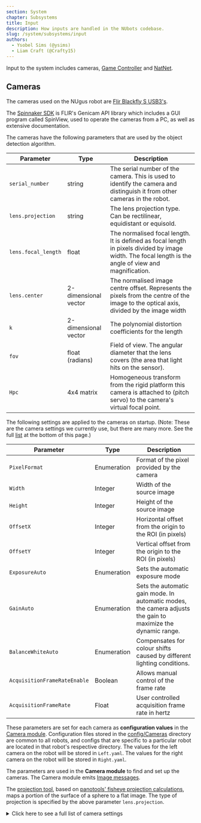 ```yaml
---
section: System
chapter: Subsystems
title: Input
description: How inputs are handled in the NUbots codebase.
slug: /system/subsystems/input
authors:
  - Ysobel Sims (@ysims)
  - Liam Craft (@Crafty15)
---
```


Input to the system includes cameras, [Game Controller](https://github.com/RoboCup-Humanoid-TC/GameController) and [NatNet](https://optitrack.com/products/natnet-sdk/).

## Cameras

The cameras used on the NUgus robot are [Flir Blackfly S USB3's](https://www.flir.com/support/products/blackfly-s-usb3/?vertical=machine+vision&segment=iis#Overview).

The [Spinnaker SDK](https://www.flir.com/support-center/iis/machine-vision/downloads/spinnaker-sdk-and-firmware-download/) is FLIR's Genicam API library which includes a GUI program called SpinView, used to operate the cameras from a PC, as well as extensive documentation.

The cameras have the following parameters that are used by the object detection algorithm.

| Parameter           | Type                 | Description                                                                                                                                           |
| ------------------- | -------------------- | ----------------------------------------------------------------------------------------------------------------------------------------------------- |
| `serial_number`     | string               | The serial number of the camera. This is used to identify the camera and distinguish it from other cameras in the robot.                              |
| `lens.projection`   | string               | The lens projection type. Can be rectilinear, equidistant or equisold.                                                                                |
| `lens.focal_length` | float                | The normalised focal length. It is defined as focal length in pixels divided by image width. The focal length is the angle of view and magnification. |
| `lens.center`       | 2-dimensional vector | The normalised image centre offset. Represents the pixels from the centre of the image to the optical axis, divided by the image width                |
| `k`                 | 2-dimensional vector | The polynomial distortion coefficients for the length                                                                                                 |
| `fov`               | float (radians)      | Field of view. The angular diameter that the lens covers (the area that light hits on the sensor).                                                    |
| `Hpc`               | 4x4 matrix           | Homogeneous transform from the rigid platform this camera is attached to (pitch servo) to the camera's virtual focal point.                           |

The following settings are applied to the cameras on startup. (Note: These are the camera settings we currently use, but there are many more. See the full <a href="#settings_list">list</a> at the bottom of this page.)

| Parameter                    | Type        | Description                                                                                                  |
| ---------------------------- | ----------- | ------------------------------------------------------------------------------------------------------------ |
| `PixelFormat`                | Enumeration | Format of the pixel provided by the camera                                                                   |
| `Width`                      | Integer     | Width of the source image                                                                                    |
| `Height`                     | Integer     | Height of the source image                                                                                   |
| `OffsetX`                    | Integer     | Horizontal offset from the origin to the ROI (in pixels)                                                     |
| `OffsetY`                    | Integer     | Vertical offset from the origin to the ROI (in pixels)                                                       |
| `ExposureAuto`               | Enumeration | Sets the automatic exposure mode                                                                             |
| `GainAuto`                   | Enumeration | Sets the automatic gain mode. In automatic modes, the camera adjusts the gain to maximize the dynamic range. |
| `BalanceWhiteAuto`           | Enumeration | Compensates for colour shifts caused by different lighting conditions.                                       |
| `AcquisitionFrameRateEnable` | Boolean     | Allows manual control of the frame rate                                                                      |
| `AcquisitionFrameRate`       | Float       | User controlled acquisition frame rate in hertz                                                              |

These parameters are set for each camera as **configuration values** in the [Camera module](https://github.com/NUbots/NUbots/tree/main/module/input/Camera/data/config). Configuration files stored in the [config/Cameras](https://github.com/NUbots/NUbots/tree/main/module/input/Camera/data/config/Cameras) directory are common to all robots, and configs that are specific to a particular robot are located in that robot's respective directory. The values for the left camera on the robot will be stored in `Left.yaml`. The values for the right camera on the robot will be stored in `Right.yaml`.

The parameters are used in the **Camera module** to find and set up the cameras. The Camera module emits [Image messages](https://github.com/NUbots/NUbots/tree/main/shared/message/input/Image.proto).

The [projection tool](https://github.com/NUbots/NUbots/tree/main/shared/utility/vision/projection.hpp), based on [panotools' fisheye projection calculations](https://wiki.panotools.org/Fisheye_Projection), maps a portion of the surface of a sphere to a flat image. The type of projection is specified by the above parameter `lens.projection`.

<details id="settings_list">

  <summary>Click here to see a full list of camera settings</summary>

**This file is a print out directly from the cameras using the [arv-tool-0.8](https://github.com/AravisProject/aravis) command line utility.**
This list was produced by running the command ``arv-tool-0.8 features``. Run ``arv-tool-0.8 -h`` for more command information.

```json
Point Grey Research-1E100115138C-0115138C (USB3)
Category    : 'Root'
Category    : 'AcquisitionControl'
    Enumeration  : [RW] 'AcquisitionMode'
        EnumEntry   : 'MultiFrame'
        EnumEntry   : 'SingleFrame'
        EnumEntry   : 'Continuous'
    Command      : [WO] 'AcquisitionStart'
    Command      : [WO] 'AcquisitionStop'
    Integer      : [RW] 'AcquisitionFrameCount'
    Integer      : [RW] 'AcquisitionBurstFrameCount'
    Enumeration  : [RW] 'ExposureMode'
        EnumEntry   : 'TriggerWidth'
        EnumEntry   : 'Timed'
    Float        : [RW] 'ExposureTime'
    Enumeration  : [RW] 'ExposureAuto'
        EnumEntry   : 'Continuous'
        EnumEntry   : 'Once'
        EnumEntry   : 'Off'
    Float        : [RW] 'AcquisitionFrameRate'
    Float        : [RO] 'AcquisitionResultingFrameRate'
    Boolean      : [RW] 'AcquisitionFrameRateEnable'
    Float        : [RW] 'AcquisitionLineRate'
    Enumeration  : [RW] 'TriggerSelector'
          * TriggerMode
          * TriggerSoftware
          * TriggerSource
          * TriggerActivation
          * TriggerOverlap
          * TriggerDelay
        EnumEntry   : 'FrameBurstStart'
        EnumEntry   : 'FrameStart'
        EnumEntry   : 'AcquisitionStart'
    Enumeration  : [RW] 'TriggerMode'
        EnumEntry   : 'On'
        EnumEntry   : 'Off'
    Command      : [WO] 'TriggerSoftware'
    Enumeration  : [RW] 'TriggerSource'
        EnumEntry   : 'LogicBlock1'
        EnumEntry   : 'LogicBlock0'
        EnumEntry   : 'Counter1End'
        EnumEntry   : 'Counter0End'
        EnumEntry   : 'Counter1Start'
        EnumEntry   : 'Counter0Start'
        EnumEntry   : 'UserOutput3'
        EnumEntry   : 'UserOutput2'
        EnumEntry   : 'UserOutput1'
        EnumEntry   : 'UserOutput0'
        EnumEntry   : 'Line3'
        EnumEntry   : 'Line2'
        EnumEntry   : 'Line0'
        EnumEntry   : 'Software'
    Enumeration : 'TriggerActivation' (Not available)
        EnumEntry   : 'AnyEdge'
        EnumEntry   : 'RisingEdge'
        EnumEntry   : 'FallingEdge'
        EnumEntry   : 'LevelHigh'
        EnumEntry   : 'LevelLow'
    Enumeration  : [RW] 'TriggerOverlap'
        EnumEntry   : 'ReadOut'
        EnumEntry   : 'Off'
    Float        : [RW] 'TriggerDelay'
    Enumeration  : [RW] 'SensorShutterMode'
        EnumEntry   : 'Global'
Category    : 'AnalogControl'
    Enumeration  : [RW] 'GainSelector'
          * GainRaw
          * Gain
        EnumEntry   : 'All'
    Float        : [RW] 'Gain'
    Enumeration  : [RW] 'GainAuto'
        EnumEntry   : 'Continuous'
        EnumEntry   : 'Once'
        EnumEntry   : 'Off'
    Enumeration  : [RW] 'BlackLevelSelector'
          * BlackLevelRaw
          * BlackLevel
        EnumEntry   : 'Digital'
        EnumEntry   : 'Analog'
        EnumEntry   : 'All'
    Float        : [RW] 'BlackLevel'
    Enumeration  : [RW] 'BalanceRatioSelector'
          * BalanceRatio
        EnumEntry   : 'Blue'
        EnumEntry   : 'Red'
    Float        : [RW] 'BalanceRatio'
    Enumeration  : [RW] 'BalanceWhiteAuto'
        EnumEntry   : 'Continuous'
        EnumEntry   : 'Once'
        EnumEntry   : 'Off'
    Float        : [RW] 'Gamma'
    Boolean      : [RW] 'GammaEnable'
    Boolean     : 'SharpeningEnable' (Not available)
    Boolean     : 'SharpeningAuto' (Not available)
    Float       : 'Sharpening' (Not available)
    Float       : 'SharpeningThreshold' (Not available)
Category    : 'ImageFormatControl'
    Integer      : [RO] 'SensorWidth'
    Integer      : [RO] 'SensorHeight'
    Integer      : [RO] 'WidthMax'
    Integer      : [RO] 'HeightMax'
    Integer      : [RW] 'Width'
    Integer      : [RW] 'Height'
    Integer      : [RW] 'OffsetX'
    Integer      : [RW] 'OffsetY'
    Enumeration  : [RW] 'PixelFormat'
        EnumEntry   : 'BGRa8'
        EnumEntry   : 'BGR8'
        EnumEntry   : 'YCbCr411_8'
        EnumEntry   : 'YCbCr422_8'
        EnumEntry   : 'YCbCr8'
        EnumEntry   : 'BayerBG12p' (Not available)
        EnumEntry   : 'BayerGB12p' (Not available)
        EnumEntry   : 'BayerRG12p'
        EnumEntry   : 'BayerGR12p' (Not available)
        EnumEntry   : 'Mono12p'
        EnumEntry   : 'YUV444Packed'
        EnumEntry   : 'YUV422Packed'
        EnumEntry   : 'YUV411Packed'
        EnumEntry   : 'BayerBG12Packed' (Not available)
        EnumEntry   : 'BayerGB12Packed' (Not available)
        EnumEntry   : 'BayerRG12Packed'
        EnumEntry   : 'BayerGR12Packed' (Not available)
        EnumEntry   : 'Mono12Packed'
        EnumEntry   : 'BayerBG16' (Not available)
        EnumEntry   : 'BayerGB16' (Not available)
        EnumEntry   : 'BayerRG16'
        EnumEntry   : 'BayerGR16' (Not available)
        EnumEntry   : 'BayerBG8' (Not available)
        EnumEntry   : 'BayerGB8' (Not available)
        EnumEntry   : 'BayerRG8'
        EnumEntry   : 'BayerGR8' (Not available)
        EnumEntry   : 'RGB8Packed'
        EnumEntry   : 'Mono16'
        EnumEntry   : 'Mono8'
    Enumeration  : [RO] 'PixelSize'
        EnumEntry   : 'Bpp96'
        EnumEntry   : 'Bpp64'
        EnumEntry   : 'Bpp48'
        EnumEntry   : 'Bpp36'
        EnumEntry   : 'Bpp32'
        EnumEntry   : 'Bpp30'
        EnumEntry   : 'Bpp24'
        EnumEntry   : 'Bpp20'
        EnumEntry   : 'Bpp16'
        EnumEntry   : 'Bpp14'
        EnumEntry   : 'Bpp12'
        EnumEntry   : 'Bpp10'
        EnumEntry   : 'Bpp8'
        EnumEntry   : 'Bpp4'
        EnumEntry   : 'Bpp2'
        EnumEntry   : 'Bpp1'
    Enumeration  : [RO] 'PixelColorFilter'
        EnumEntry   : 'BayerBG'
        EnumEntry   : 'BayerGR'
        EnumEntry   : 'BayerGB'
        EnumEntry   : 'BayerRG'
        EnumEntry   : 'None'
    Integer      : [RO] 'PixelDynamicRangeMin'
    Integer      : [RO] 'PixelDynamicRangeMax'
    Boolean      : [RW] 'IspEnable'
    Enumeration  : [RW] 'BinningSelector'
          * BinningHorizontalMode
          * BinningVerticalMode
          * BinningHorizontal
          * BinningVertical
        EnumEntry   : 'ISP'
        EnumEntry   : 'Sensor'
        EnumEntry   : 'All'
    Enumeration  : [RW] 'BinningHorizontalMode'
        EnumEntry   : 'Average'
        EnumEntry   : 'Sum'
    Enumeration  : [RW] 'BinningVerticalMode'
        EnumEntry   : 'Average'
        EnumEntry   : 'Sum'
    Integer      : [RW] 'BinningHorizontal'
    Integer      : [RW] 'BinningVertical'
    Enumeration  : [RW] 'DecimationSelector'
          * DecimationHorizontalMode
          * DecimationVerticalMode
          * DecimationHorizontal
          * DecimationVertical
        EnumEntry   : 'Sensor'
        EnumEntry   : 'All'
    Enumeration  : [RW] 'DecimationHorizontalMode'
        EnumEntry   : 'Discard'
    Enumeration  : [RW] 'DecimationVerticalMode'
        EnumEntry   : 'Discard'
    Integer      : [RW] 'DecimationHorizontal'
    Integer      : [RW] 'DecimationVertical'
    Boolean      : [RW] 'ReverseX'
    Boolean      : [RW] 'ReverseY'
    Enumeration  : [RW] 'TestPatternGeneratorSelector'
          * TestPattern
        EnumEntry   : 'PipelineStart'
        EnumEntry   : 'Sensor'
    Enumeration  : [RW] 'TestPattern'
        EnumEntry   : 'SensorTestPattern'
        EnumEntry   : 'Increment' (Not available)
        EnumEntry   : 'Off'
    Enumeration  : [RW] 'AdcBitDepth'
        EnumEntry   : 'Bit10'
Category    : 'DeviceControl'
    Enumeration  : [RO] 'DeviceScanType'
        EnumEntry   : 'Areascan'
    StringReg    : [RO] 'DeviceVendorName'
    StringReg    : [RO] 'DeviceModelName'
    StringReg    : [RO] 'SensorDescription'
    StringReg    : [RO] 'DeviceManufacturerInfo'
    StringReg    : [RO] 'DeviceVersion'
    StringReg    : [RO] 'DeviceFirmwareVersion'
    StringReg    : [RO] 'DeviceSerialNumber'
    StringReg    : [RO] 'DeviceID'
    StringReg    : [RW] 'DeviceUserID'
    Enumeration  : [RO] 'DeviceTLType'
        EnumEntry   : 'Custom'
        EnumEntry   : 'USB3Vision'
        EnumEntry   : 'CoaXPress'
        EnumEntry   : 'CameraLinkHS'
        EnumEntry   : 'CameraLink'
        EnumEntry   : 'GigEVision'
    Integer      : [RO] 'DeviceGenCPVersionMajor'
    Integer      : [RO] 'DeviceGenCPVersionMinor'
    Integer      : [RO] 'DeviceMaxThroughput'
    Integer      : [RO] 'DeviceLinkSpeed'
    Integer      : [RW] 'DeviceLinkThroughputLimit'
    Float        : [RW] 'DeviceLinkBandwidthReserve'
    Integer      : [RO] 'DeviceLinkCurrentThroughput'
    Command      : [WO] 'DeviceReset'
    Enumeration  : [RW] 'DeviceIndicatorMode'
        EnumEntry   : 'ErrorStatus'
        EnumEntry   : 'Active'
        EnumEntry   : 'Inactive'
    Float        : [RO] 'DeviceTemperature'
    Integer      : [RO] 'Timestamp'
    Command      : [WO] 'TimestampLatch'
    Integer      : [RO] 'TimestampIncrement'
    Enumeration  : [RW] 'DevicePowerSupplySelector'
          * PowerSupplyVoltage
          * PowerSupplyCurrent
        EnumEntry   : 'External'
    Float        : [RO] 'PowerSupplyVoltage'
    Float        : [RO] 'PowerSupplyCurrent'
    Integer      : [RO] 'DeviceUptime'
    Integer      : [RO] 'LinkUptime'
    Integer      : [RO] 'EnumerationCount'
    Command      : [WO] 'FactoryReset'
    Integer      : [RO] 'MaxDeviceResetTime'
Category    : 'TransportLayerControl'
    Integer      : [RO] 'PayloadSize'
    Integer      : [RW] 'TLParamsLocked'
    Category    : 'USB3Vision'
        Integer      : [RO] 'U3VMaxDeviceResponseTime'
        Integer      : [RW] 'U3VMessageChannelID'
        Integer      : [RW] 'U3VAccessPrivilege'
        Integer      : [RO] 'U3VVersionMajor'
        Integer      : [RO] 'U3VVersionMinor'
        Integer      : [RO] 'U3VCPCapability'
              * U3VCPSIRMAvailable
              * U3VCPEIRMAvailable
              * U3VCPIIDC2Available
        Boolean      : [RO] 'U3VCPSIRMAvailable'
        Boolean      : [RO] 'U3VCPEIRMAvailable'
        Boolean      : [RO] 'U3VCPIIDC2Available'
        Integer      : [RO] 'U3VMaxCommandTransferLength'
        Integer      : [RO] 'U3VMaxAcknowledgeTransferLength'
        Integer      : [RO] 'U3VNumberOfStreamChannels'
        Enumeration  : [RO] 'U3VCurrentSpeed'
            EnumEntry   : 'SuperSpeed'
            EnumEntry   : 'HighSpeed'
            EnumEntry   : 'FullSpeed'
            EnumEntry   : 'LowSpeed'
    Integer      : [RO] 'LinkErrorCount'
    Integer      : [RO] 'LinkRecoveryCount'
Category    : 'SequencerControl'
    Enumeration  : [RW] 'SequencerMode'
        EnumEntry   : 'On'
        EnumEntry   : 'Off'
    Enumeration  : [RW] 'SequencerConfigurationMode'
        EnumEntry   : 'On'
        EnumEntry   : 'Off'
    Enumeration  : [RO] 'SequencerConfigurationValid'
        EnumEntry   : 'Yes'
        EnumEntry   : 'No'
    Enumeration  : [RW] 'SequencerFeatureSelector'
          * SequencerFeatureEnable
        EnumEntry   : 'Height'
        EnumEntry   : 'Width'
        EnumEntry   : 'OffsetY'
        EnumEntry   : 'OffsetX'
        EnumEntry   : 'Gain'
        EnumEntry   : 'ExposureTime'
    Boolean      : [RW] 'SequencerFeatureEnable'
    Integer      : [RW] 'SequencerSetStart'
    Integer     : 'SequencerSetActive' (Not available)
    Integer      : [RW] 'SequencerSetSelector'
          * SequencerSetValid
          * SequencerSetSave
          * SequencerSetLoad
          * SequencerPathSelector
          * SequencerTriggerSource
          * SequencerTriggerActivation
          * SequencerSetNext
    Enumeration  : [RO] 'SequencerSetValid'
        EnumEntry   : 'Yes'
        EnumEntry   : 'No'
    Command      : [RW] 'SequencerSetSave'
    Command      : [RW] 'SequencerSetLoad'
    Integer      : [RW] 'SequencerPathSelector'
          * SequencerTriggerSource
          * SequencerTriggerActivation
          * SequencerSetNext
    Enumeration  : [RW] 'SequencerTriggerSource'
        EnumEntry   : 'FrameStart'
        EnumEntry   : 'Off'
    Enumeration : 'SequencerTriggerActivation' (Not available)
        EnumEntry   : 'LevelLow' (Not available)
        EnumEntry   : 'LevelHigh' (Not available)
        EnumEntry   : 'AnyEdge' (Not available)
        EnumEntry   : 'FallingEdge' (Not available)
        EnumEntry   : 'RisingEdge' (Not available)
    Integer     : 'SequencerSetNext' (Not available)
Category    : 'ColorTransformationControl'
    Enumeration : 'ColorTransformationSelector' (Not available)
        EnumEntry   : 'RGBtoYUV' (Not available)
        EnumEntry   : 'RGBtoRGB' (Not available)
    Boolean     : 'ColorTransformationEnable' (Not available)
    Enumeration : 'ColorTransformationValueSelector' (Not available)
        EnumEntry   : 'Offset2' (Not available)
        EnumEntry   : 'Offset1' (Not available)
        EnumEntry   : 'Offset0' (Not available)
        EnumEntry   : 'Gain22'
        EnumEntry   : 'Gain21'
        EnumEntry   : 'Gain20'
        EnumEntry   : 'Gain12'
        EnumEntry   : 'Gain11'
        EnumEntry   : 'Gain10'
        EnumEntry   : 'Gain02'
        EnumEntry   : 'Gain01'
        EnumEntry   : 'Gain00'
    Float       : 'ColorTransformationValue' (Not available)
    Enumeration  : [RW] 'RgbTransformLightSource'
        EnumEntry   : 'Custom'
        EnumEntry   : 'Shade8000K'
        EnumEntry   : 'Cloudy6500K'
        EnumEntry   : 'Daylight5000K'
        EnumEntry   : 'CoolFluorescent4000K'
        EnumEntry   : 'WarmFluorescent3000K'
        EnumEntry   : 'Tungsten2800K'
        EnumEntry   : 'General'
    Boolean     : 'SaturationEnable' (Not available)
    Float       : 'Saturation' (Not available)
Category    : 'AutoAlgorithmControl'
    Enumeration  : [RW] 'AutoAlgorithmSelector'
          * AasRoiEnable
          * AasRoiOffsetX
          * AasRoiOffsetY
          * AasRoiWidth
          * AasRoiHeight
        EnumEntry   : 'Ae'
        EnumEntry   : 'Awb'
    Boolean      : [RW] 'AasRoiEnable'
    Integer     : 'AasRoiOffsetX' (Not available)
    Integer     : 'AasRoiOffsetY' (Not available)
    Integer     : 'AasRoiWidth' (Not available)
    Integer     : 'AasRoiHeight' (Not available)
    Enumeration  : [RW] 'BalanceWhiteAutoProfile'
        EnumEntry   : 'Outdoor'
        EnumEntry   : 'Indoor'
    Float        : [RW] 'BalanceWhiteAutoLowerLimit'
    Float        : [RW] 'BalanceWhiteAutoUpperLimit'
    Float        : [RW] 'BalanceWhiteAutoDamping'
    Enumeration  : [RW] 'AutoExposureTargetGreyValueAuto'
        EnumEntry   : 'Continuous'
        EnumEntry   : 'Off'
    Float       : 'AutoExposureTargetGreyValue' (Not available)
    Enumeration  : [RW] 'AutoExposureLightingMode'
        EnumEntry   : 'Normal'
        EnumEntry   : 'Frontlight'
        EnumEntry   : 'Backlight'
    Enumeration  : [RW] 'AutoExposureMeteringMode'
        EnumEntry   : 'Partial'
        EnumEntry   : 'Spot'
        EnumEntry   : 'Average'
    Float        : [RW] 'AutoExposureExposureTimeLowerLimit'
    Float        : [RW] 'AutoExposureExposureTimeUpperLimit'
    Float        : [RW] 'AutoExposureGainLowerLimit'
    Float        : [RW] 'AutoExposureGainUpperLimit'
    Float        : [RW] 'AutoExposureGreyValueLowerLimit'
    Float        : [RW] 'AutoExposureGreyValueUpperLimit'
    Float        : [RW] 'AutoExposureEVCompensation'
    Float        : [RW] 'AutoExposureControlLoopDamping'
    Enumeration  : [RW] 'AutoExposureControlPriority'
        EnumEntry   : 'ExposureTime'
        EnumEntry   : 'Gain'
Category    : 'FlatFieldCorrectionControl'
    Boolean      : [RW] 'FfcEnable'
    Enumeration  : [RW] 'FfcMode'
        EnumEntry   : 'Calibration'
        EnumEntry   : 'User'
        EnumEntry   : 'Factory'
    Category    : 'FfcUserTableControl'
        Integer     : 'FfcUserTableXCoordinate' (Not available)
        Float       : 'FfcUserGain' (Not available)
        Integer     : 'FfcUserOffset' (Not available)
        Command     : 'FfcUserTableReset' (Not available)
        Command     : 'FfcUserTableSave' (Not available)
        Register    : 'FfcUserGainAll' (Not available)
        Register    : 'FfcUserOffsetAll' (Not available)
Category    : 'DefectivePixelCorrection'
    Boolean      : [RW] 'DefectCorrectStaticEnable'
    Enumeration  : [RW] 'DefectCorrectionMode'
        EnumEntry   : 'Highlight'
        EnumEntry   : 'Average'
    Integer      : [RW] 'DefectTablePixelCount'
    Integer      : [RW] 'DefectTableIndex'
          * DefectTableCoordinateX
          * DefectTableCoordinateY
    Integer      : [RW] 'DefectTableCoordinateX'
    Integer      : [RW] 'DefectTableCoordinateY'
    Command      : [RW] 'DefectTableApply'
    Command      : [WO] 'DefectTableSave'
    Command      : [RW] 'DefectTableFactoryRestore'
Category    : 'UserSetControl'
    Enumeration  : [RW] 'UserSetSelector'
          * UserSetLoad
          * UserSetSave
        EnumEntry   : 'UserSet1'
        EnumEntry   : 'UserSet0'
        EnumEntry   : 'Default'
    Command      : [RW] 'UserSetLoad'
    Command      : [RW] 'UserSetSave'
    Enumeration  : [RW] 'UserSetDefault'
        EnumEntry   : 'UserSet1'
        EnumEntry   : 'UserSet0'
        EnumEntry   : 'Default'
    Enumeration  : [RW] 'UserSetFeatureSelector'
        EnumEntry   : 'Width'
        EnumEntry   : 'V3_3EnableLine3'
        EnumEntry   : 'V3_3EnableLine2'
        EnumEntry   : 'V3_3EnableLine1'
        EnumEntry   : 'V3_3EnableLine0'
        EnumEntry   : 'UserOutputValueAll'
        EnumEntry   : 'TriggerSourceFrameStart'
        EnumEntry   : 'TriggerSourceFrameBurstStart'
        EnumEntry   : 'TriggerSourceAcquisitionStart'
        EnumEntry   : 'TriggerOverlapFrameStart'
        EnumEntry   : 'TriggerOverlapFrameBurstStart'
        EnumEntry   : 'TriggerOverlapAcquisitionStart'
        EnumEntry   : 'TriggerModeFrameStart'
        EnumEntry   : 'TriggerModeFrameBurstStart'
        EnumEntry   : 'TriggerModeAcquisitionStart'
        EnumEntry   : 'TriggerDelayFrameStart'
        EnumEntry   : 'TriggerDelayFrameBurstStart'
        EnumEntry   : 'TriggerDelayAcquisitionStart'
        EnumEntry   : 'TriggerActivationFrameStart'
        EnumEntry   : 'TriggerActivationFrameBurstStart'
        EnumEntry   : 'TriggerActivationAcquisitionStart'
        EnumEntry   : 'TransferOperationMode'
        EnumEntry   : 'TransferControlMode'
        EnumEntry   : 'TransferBlockCount'
        EnumEntry   : 'TestPatternSensor'
        EnumEntry   : 'TestPatternPipelineStart'
        EnumEntry   : 'SharpeningThreshold'
        EnumEntry   : 'SharpeningEnable'
        EnumEntry   : 'SharpeningAuto'
        EnumEntry   : 'Sharpening'
        EnumEntry   : 'SensorShutterMode'
        EnumEntry   : 'SaturationEnable'
        EnumEntry   : 'Saturation'
        EnumEntry   : 'RgbTransformLightSource'
        EnumEntry   : 'ReverseY'
        EnumEntry   : 'ReverseX'
        EnumEntry   : 'PixelFormat'
        EnumEntry   : 'OffsetY'
        EnumEntry   : 'OffsetX'
        EnumEntry   : 'LogicBlockLUTOutputValueAllLogicBlock1Value'
        EnumEntry   : 'LogicBlockLUTOutputValueAllLogicBlock1Enable'
        EnumEntry   : 'LogicBlockLUTOutputValueAllLogicBlock0Value'
        EnumEntry   : 'LogicBlockLUTOutputValueAllLogicBlock0Enable'
        EnumEntry   : 'LogicBlockLUTInputSourceLogicBlock1Input3'
        EnumEntry   : 'LogicBlockLUTInputSourceLogicBlock1Input2'
        EnumEntry   : 'LogicBlockLUTInputSourceLogicBlock1Input1'
        EnumEntry   : 'LogicBlockLUTInputSourceLogicBlock1Input0'
        EnumEntry   : 'LogicBlockLUTInputSourceLogicBlock0Input3'
        EnumEntry   : 'LogicBlockLUTInputSourceLogicBlock0Input2'
        EnumEntry   : 'LogicBlockLUTInputSourceLogicBlock0Input1'
        EnumEntry   : 'LogicBlockLUTInputSourceLogicBlock0Input0'
        EnumEntry   : 'LogicBlockLUTInputActivationLogicBlock1Input3'
        EnumEntry   : 'LogicBlockLUTInputActivationLogicBlock1Input2'
        EnumEntry   : 'LogicBlockLUTInputActivationLogicBlock1Input1'
        EnumEntry   : 'LogicBlockLUTInputActivationLogicBlock1Input0'
        EnumEntry   : 'LogicBlockLUTInputActivationLogicBlock0Input3'
        EnumEntry   : 'LogicBlockLUTInputActivationLogicBlock0Input2'
        EnumEntry   : 'LogicBlockLUTInputActivationLogicBlock0Input1'
        EnumEntry   : 'LogicBlockLUTInputActivationLogicBlock0Input0'
        EnumEntry   : 'LineSourceLine3'
        EnumEntry   : 'LineSourceLine2'
        EnumEntry   : 'LineSourceLine1'
        EnumEntry   : 'LineSourceLine0'
        EnumEntry   : 'LineModeLine3'
        EnumEntry   : 'LineModeLine2'
        EnumEntry   : 'LineModeLine1'
        EnumEntry   : 'LineModeLine0'
        EnumEntry   : 'LineInverterLine3'
        EnumEntry   : 'LineInverterLine2'
        EnumEntry   : 'LineInverterLine1'
        EnumEntry   : 'LineInverterLine0'
        EnumEntry   : 'LineFilterWidthLine3Deglitch'
        EnumEntry   : 'LineFilterWidthLine3Debounce'
        EnumEntry   : 'LineFilterWidthLine2Deglitch'
        EnumEntry   : 'LineFilterWidthLine2Debounce'
        EnumEntry   : 'LineFilterWidthLine1Deglitch'
        EnumEntry   : 'LineFilterWidthLine1Debounce'
        EnumEntry   : 'LineFilterWidthLine0Deglitch'
        EnumEntry   : 'LineFilterWidthLine0Debounce'
        EnumEntry   : 'LUTEnable'
        EnumEntry   : 'IspEnable'
        EnumEntry   : 'Height'
        EnumEntry   : 'GammaEnable'
        EnumEntry   : 'Gamma'
        EnumEntry   : 'GainAuto'
        EnumEntry   : 'GainAll'
        EnumEntry   : 'FfcMode'
        EnumEntry   : 'FfcEnable'
        EnumEntry   : 'ExposureTime'
        EnumEntry   : 'ExposureMode'
        EnumEntry   : 'ExposureAuto'
        EnumEntry   : 'ExposureActiveMode'
        EnumEntry   : 'EventNotificationExposureEnd'
        EnumEntry   : 'EventNotificationError'
        EnumEntry   : 'EvCompensationRaw'
        EnumEntry   : 'DeviceLinkThroughputLimit'
        EnumEntry   : 'DeviceLinkBandwidthReserve'
        EnumEntry   : 'DeviceIndicatorMode'
        EnumEntry   : 'DefectCorrectionMode'
        EnumEntry   : 'DefectCorrectStaticEnable'
        EnumEntry   : 'DecimationVerticalAll'
        EnumEntry   : 'DecimationHorizontalAll'
        EnumEntry   : 'CounterTriggerSourceCounter1'
        EnumEntry   : 'CounterTriggerSourceCounter0'
        EnumEntry   : 'CounterTriggerActivationCounter1'
        EnumEntry   : 'CounterTriggerActivationCounter0'
        EnumEntry   : 'CounterResetSourceCounter1'
        EnumEntry   : 'CounterResetSourceCounter0'
        EnumEntry   : 'CounterResetActivationCounter1'
        EnumEntry   : 'CounterResetActivationCounter0'
        EnumEntry   : 'CounterEventSourceCounter1'
        EnumEntry   : 'CounterEventSourceCounter0'
        EnumEntry   : 'CounterEventActivationCounter1'
        EnumEntry   : 'CounterEventActivationCounter0'
        EnumEntry   : 'CounterDurationCounter1'
        EnumEntry   : 'CounterDurationCounter0'
        EnumEntry   : 'CounterDelayCounter1'
        EnumEntry   : 'CounterDelayCounter0'
        EnumEntry   : 'ColorTransformationEnable'
        EnumEntry   : 'ChunkModeActive'
        EnumEntry   : 'ChunkEnableAll'
        EnumEntry   : 'BlackLevelAll'
        EnumEntry   : 'BinningVerticalMode'
        EnumEntry   : 'BinningVerticalAll'
        EnumEntry   : 'BinningHorizontalMode'
        EnumEntry   : 'BinningHorizontalAll'
        EnumEntry   : 'BalanceWhiteAutoUpperLimit'
        EnumEntry   : 'BalanceWhiteAutoProfile'
        EnumEntry   : 'BalanceWhiteAutoLowerLimit'
        EnumEntry   : 'BalanceWhiteAutoDamping'
        EnumEntry   : 'BalanceWhiteAuto'
        EnumEntry   : 'BalanceRatioRed'
        EnumEntry   : 'BalanceRatioBlue'
        EnumEntry   : 'AutoExposureTargetGreyValueAuto'
        EnumEntry   : 'AutoExposureTargetGreyValue'
        EnumEntry   : 'AutoExposureMeteringMode'
        EnumEntry   : 'AutoExposureLightingMode'
        EnumEntry   : 'AutoExposureGreyValueUpperLimit'
        EnumEntry   : 'AutoExposureGreyValueLowerLimit'
        EnumEntry   : 'AutoExposureGainUpperLimit'
        EnumEntry   : 'AutoExposureGainLowerLimit'
        EnumEntry   : 'AutoExposureExposureTimeUpperLimit'
        EnumEntry   : 'AutoExposureExposureTimeLowerLimit'
        EnumEntry   : 'AutoExposureEVCompensation'
        EnumEntry   : 'AutoExposureControlPriority'
        EnumEntry   : 'AutoExposureControlLoopDamping'
        EnumEntry   : 'AdcBitDepth'
        EnumEntry   : 'AcquisitionMode'
        EnumEntry   : 'AcquisitionLineRate'
        EnumEntry   : 'AcquisitionFrameRateEnable'
        EnumEntry   : 'AcquisitionFrameRate'
        EnumEntry   : 'AcquisitionFrameCount'
        EnumEntry   : 'AcquisitionBurstFrameCount'
        EnumEntry   : 'AasRoiWidthAwb'
        EnumEntry   : 'AasRoiWidthAe'
        EnumEntry   : 'AasRoiOffsetYAwb'
        EnumEntry   : 'AasRoiOffsetYAe'
        EnumEntry   : 'AasRoiOffsetXAwb'
        EnumEntry   : 'AasRoiOffsetXAe'
        EnumEntry   : 'AasRoiHeightAwb'
        EnumEntry   : 'AasRoiHeightAe'
        EnumEntry   : 'AasRoiEnableAwb'
        EnumEntry   : 'AasRoiEnableAe'
    Boolean      : [RO] 'UserSetFeatureEnable'
Category    : 'ChunkDataControl'
    Boolean      : [RW] 'ChunkModeActive'
    Enumeration  : [RW] 'ChunkSelector'
          * ChunkEnable
        EnumEntry   : 'SequencerSetActive'
        EnumEntry   : 'Timestamp'
        EnumEntry   : 'PixelFormat'
        EnumEntry   : 'BlackLevel'
        EnumEntry   : 'Gain'
        EnumEntry   : 'ExposureTime'
        EnumEntry   : 'Height'
        EnumEntry   : 'Width'
        EnumEntry   : 'OffsetY'
        EnumEntry   : 'OffsetX'
        EnumEntry   : 'FrameID'
        EnumEntry   : 'CRC'
        EnumEntry   : 'Image'
    Boolean      : [RW] 'ChunkEnable'
    Integer      : [RO] 'ChunkImage'
    Integer      : [RO] 'ChunkCRC'
    Integer      : [RO] 'ChunkFrameID'
    Integer      : [RO] 'ChunkOffsetX'
    Integer      : [RO] 'ChunkOffsetY'
    Integer      : [RO] 'ChunkWidth'
    Integer      : [RO] 'ChunkHeight'
    Enumeration  : [RO] 'ChunkPixelFormat'
        EnumEntry   : 'YCbCr601_422_8_CbYCrY'
        EnumEntry   : 'BayerBG8'
        EnumEntry   : 'BayerGB8'
        EnumEntry   : 'BayerRG8'
        EnumEntry   : 'BayerGR8'
        EnumEntry   : 'YUV422Packed'
        EnumEntry   : 'RGB8Packed'
        EnumEntry   : 'Mono16'
        EnumEntry   : 'Mono12Packed'
        EnumEntry   : 'Mono8'
    Float        : [RO] 'ChunkExposureTime'
    Enumeration  : [RW] 'ChunkGainSelector'
          * ChunkGain
        EnumEntry   : 'Blue'
        EnumEntry   : 'Green'
        EnumEntry   : 'Red'
        EnumEntry   : 'All'
    Float        : [RO] 'ChunkGain'
    Enumeration  : [RW] 'ChunkBlackLevelSelector'
          * ChunkBlackLevel
        EnumEntry   : 'All'
    Float        : [RO] 'ChunkBlackLevel'
    Integer      : [RO] 'ChunkTimestamp'
    Integer      : [RO] 'ChunkSequencerSetActive'
Category    : 'LUTControl'
    Enumeration  : [RW] 'LUTSelector'
          * LUTEnable
          * LUTIndex
          * LUTValue
          * LUTValueAll
        EnumEntry   : 'LUT1'
    Boolean      : [RW] 'LUTEnable'
    Integer      : [RW] 'LUTIndex'
          * LUTValue
    Integer      : [RW] 'LUTValue'
    Register     : [RW] 'LUTValueAll'
Category    : 'EventControl'
    Enumeration  : [RW] 'EventSelector'
          * EventNotification
        EnumEntry   : 'ExposureEnd'
        EnumEntry   : 'Error'
    Enumeration  : [RW] 'EventNotification'
        EnumEntry   : 'Off'
        EnumEntry   : 'On'
    Category    : 'EventExposureEndData'
        Integer      : [RO] 'EventExposureEnd'
        Integer      : [RO] 'EventExposureEndTimestamp'
        Integer      : [RO] 'EventExposureEndFrameID'
    Category    : 'EventErrorData'
        Integer      : [RO] 'EventError'
        Integer      : [RO] 'EventErrorTimestamp'
        Integer      : [RO] 'EventErrorFrameID'
        Integer      : [RO] 'EventErrorCode'
    Category    : 'EventTestData'
        Integer      : [RO] 'EventTest'
        Integer      : [RO] 'EventTestTimestamp'
Category    : 'CounterAndTimerControl'
    Enumeration  : [RW] 'CounterSelector'
          * CounterEventSource
          * CounterEventActivation
          * CounterDuration
          * CounterDelay
          * CounterValue
          * CounterTriggerSource
          * CounterTriggerActivation
          * CounterResetSource
          * CounterResetActivation
          * CounterValueAtReset
          * CounterStatus
        EnumEntry   : 'Counter1'
        EnumEntry   : 'Counter0'
    Enumeration  : [RW] 'CounterEventSource'
        EnumEntry   : 'FrameTriggerWait'
        EnumEntry   : 'ExposureEnd'
        EnumEntry   : 'ExposureStart'
        EnumEntry   : 'LogicBlock1'
        EnumEntry   : 'LogicBlock0'
        EnumEntry   : 'Counter1End'
        EnumEntry   : 'Counter0End'
        EnumEntry   : 'Counter1Start'
        EnumEntry   : 'Counter0Start'
        EnumEntry   : 'UserOutput3'
        EnumEntry   : 'UserOutput2'
        EnumEntry   : 'UserOutput1'
        EnumEntry   : 'UserOutput0'
        EnumEntry   : 'Line3'
        EnumEntry   : 'Line2'
        EnumEntry   : 'Line0'
        EnumEntry   : 'MHzTick'
        EnumEntry   : 'Off'
    Enumeration : 'CounterEventActivation' (Not available)
        EnumEntry   : 'AnyEdge'
        EnumEntry   : 'RisingEdge'
        EnumEntry   : 'FallingEdge'
        EnumEntry   : 'LevelHigh'
        EnumEntry   : 'LevelLow'
    Integer      : [RW] 'CounterDuration'
    Integer      : [RO] 'CounterValue'
    Integer     : 'CounterValueAtReset' (Not available)
    Enumeration  : [RW] 'CounterTriggerSource'
        EnumEntry   : 'FrameTriggerWait'
        EnumEntry   : 'ExposureEnd'
        EnumEntry   : 'ExposureStart'
        EnumEntry   : 'LogicBlock1'
        EnumEntry   : 'LogicBlock0'
        EnumEntry   : 'Counter1End'
        EnumEntry   : 'Counter0End'
        EnumEntry   : 'Counter1Start'
        EnumEntry   : 'Counter0Start'
        EnumEntry   : 'UserOutput3'
        EnumEntry   : 'UserOutput2'
        EnumEntry   : 'UserOutput1'
        EnumEntry   : 'UserOutput0'
        EnumEntry   : 'Line3'
        EnumEntry   : 'Line2'
        EnumEntry   : 'Line0'
        EnumEntry   : 'Off'
    Enumeration  : [RW] 'CounterTriggerActivation'
        EnumEntry   : 'AnyEdge'
        EnumEntry   : 'RisingEdge'
        EnumEntry   : 'FallingEdge'
        EnumEntry   : 'LevelHigh'
        EnumEntry   : 'LevelLow'
    Enumeration : 'CounterResetSource' (Not available)
        EnumEntry   : 'FrameTriggerWait'
        EnumEntry   : 'ExposureEnd'
        EnumEntry   : 'ExposureStart'
        EnumEntry   : 'LogicBlock1'
        EnumEntry   : 'LogicBlock0'
        EnumEntry   : 'Counter1End'
        EnumEntry   : 'Counter0End'
        EnumEntry   : 'Counter1Start'
        EnumEntry   : 'Counter0Start'
        EnumEntry   : 'UserOutput3'
        EnumEntry   : 'UserOutput2'
        EnumEntry   : 'UserOutput1'
        EnumEntry   : 'UserOutput0'
        EnumEntry   : 'Line3'
        EnumEntry   : 'Line2'
        EnumEntry   : 'Line0'
        EnumEntry   : 'Off'
    Enumeration : 'CounterResetActivation' (Not available)
        EnumEntry   : 'AnyEdge'
        EnumEntry   : 'RisingEdge'
        EnumEntry   : 'FallingEdge'
        EnumEntry   : 'LevelHigh'
        EnumEntry   : 'LevelLow'
    Enumeration  : [RO] 'CounterStatus'
        EnumEntry   : 'CounterOverflow'
        EnumEntry   : 'CounterCompleted'
        EnumEntry   : 'CounterActive'
        EnumEntry   : 'CounterTriggerWait'
        EnumEntry   : 'CounterIdle'https://github.com/AravisProject/aravis
Category    : 'TestControl'
    Integer      : [RW] 'TestPendingAck'
    Command      : [WO] 'TestEventGenerate'
    Integer      : [RW] 'Test0001'
    Integer      : [RO] 'GuiXmlManifestAddress'
    Command      : [WO] 'TriggerEventTest'
Category    : 'LogicBlockControl'
    Enumeration  : [RW] 'LogicBlockSelector'
          * LogicBlockLUTSelector
        EnumEntry   : 'LogicBlock1'
        EnumEntry   : 'LogicBlock0'
    Enumeration  : [RW] 'LogicBlockLUTSelector'
          * LogicBlockLUTOutputValueAll
          * LogicBlockLUTInputSelector
          * LogicBlockLUTRowIndex
        EnumEntry   : 'Enable'
        EnumEntry   : 'Value'
    Enumeration  : [RW] 'LogicBlockLUTInputSelector'
          * LogicBlockLUTInputSource
          * LogicBlockLUTInputActivation
        EnumEntry   : 'Input2'
        EnumEntry   : 'Input1'
        EnumEntry   : 'Input0'
    Enumeration  : [RW] 'LogicBlockLUTInputSource'
        EnumEntry   : 'AcquisitionActive'
        EnumEntry   : 'FrameTriggerWait'
        EnumEntry   : 'ExposureEnd'
        EnumEntry   : 'ExposureStart'
        EnumEntry   : 'LogicBlock1'
        EnumEntry   : 'LogicBlock0'
        EnumEntry   : 'Counter1End'
        EnumEntry   : 'Counter0End'
        EnumEntry   : 'Counter1Start'
        EnumEntry   : 'Counter0Start'
        EnumEntry   : 'UserOutput3'
        EnumEntry   : 'UserOutput2'
        EnumEntry   : 'UserOutput1'
        EnumEntry   : 'UserOutput0'
        EnumEntry   : 'Line3'
        EnumEntry   : 'Line2'
        EnumEntry   : 'Line0'
        EnumEntry   : 'Zero'
    Enumeration  : [RW] 'LogicBlockLUTInputActivation'
        EnumEntry   : 'AnyEdge'
        EnumEntry   : 'RisingEdge'
        EnumEntry   : 'FallingEdge'
        EnumEntry   : 'LevelHigh'
        EnumEntry   : 'LevelLow'
    Integer      : [RW] 'LogicBlockLUTOutputValueAll'
    Integer      : [RW] 'LogicBlockLUTRowIndex'
          * LogicBlockLUTOutputValue
    Boolean      : [RW] 'LogicBlockLUTOutputValue'
Category    : 'DigitalIOControl'
    Enumeration  : [RW] 'LineSelector'
          * LineMode
          * V3_3Enable
          * LineInverter
          * LineStatus
          * LineInputFilterSelector
          * LineSource
          * LineFormat
        EnumEntry   : 'Line3'
        EnumEntry   : 'Line2'
        EnumEntry   : 'Line1'
        EnumEntry   : 'Line0'
    Enumeration  : [RW] 'LineMode'
        EnumEntry   : 'Input'
    Boolean     : 'V3_3Enable' (Not available)
    Boolean      : [RW] 'LineInverter'
    Boolean      : [RO] 'LineStatus'
    Integer      : [RO] 'LineStatusAll'
    Enumeration  : [RW] 'LineInputFilterSelector'
          * LineFilterWidth
        EnumEntry   : 'Debounce'
        EnumEntry   : 'Deglitch'
    Float        : [RW] 'LineFilterWidth'
    Enumeration  : [RW] 'LineSource'
        EnumEntry   : 'Off'
    Enumeration  : [RO] 'LineFormat'
        EnumEntry   : 'OpenDrain' (Not available)
        EnumEntry   : 'OptoCoupled'
        EnumEntry   : 'TriState' (Not available)
        EnumEntry   : 'NoConnect' (Not available)
    Enumeration  : [RW] 'UserOutputSelector'
          * UserOutputValue
        EnumEntry   : 'UserOutput3'
        EnumEntry   : 'UserOutput2'
        EnumEntry   : 'UserOutput1'
        EnumEntry   : 'UserOutput0'
    Boolean      : [RW] 'UserOutputValue'
    Integer      : [RW] 'UserOutputValueAll'
Category    : 'FileAccessControl'
    Enumeration  : [RW] 'FileSelector'
          * FileOperationSelector_Val
          * FileOpenMode_Val
          * FileSize_Val
        EnumEntry   : 'UserFile1'
        EnumEntry   : 'UserSet1'
        EnumEntry   : 'UserSet0'
        EnumEntry   : 'UserSetDefault'
    Enumeration  : [RW] 'FileOperationSelector'
          * FileOperationExecute_Val
          * FileAccessOffset_Val
          * FileAccessLength_Val
          * FileOperationStatus_Val
          * FileOperationResult_Val
        EnumEntry   : 'Delete'
        EnumEntry   : 'Write'
        EnumEntry   : 'Read'
        EnumEntry   : 'Close'
        EnumEntry   : 'Open'
    Command      : [WO] 'FileOperationExecute'
    Enumeration  : [RW] 'FileOpenMode'
        EnumEntry   : 'ReadWrite'
        EnumEntry   : 'Write'
        EnumEntry   : 'Read'
    Register     : [RW] 'FileAccessBuffer'
    Integer      : [RW] 'FileAccessOffset'
    Integer      : [RW] 'FileAccessLength'
    Enumeration  : [RO] 'FileOperationStatus'
        EnumEntry   : 'Failure'
        EnumEntry   : 'Success'
    Integer      : [RO] 'FileOperationResult'
    Integer      : [RO] 'FileSize'
Category    : 'TransferControl'
    Enumeration  : [RW] 'TransferControlMode'
        EnumEntry   : 'UserControlled'
        EnumEntry   : 'Automatic'
        EnumEntry   : 'Basic'
    Enumeration : 'TransferOperationMode' (Not available)
        EnumEntry   : 'MultiBlock' (Not available)
        EnumEntry   : 'Continuous'
    Integer     : 'TransferBlockCount' (Not available)
    Integer      : [RO] 'TransferQueueMaxBlockCount'
    Integer      : [RO] 'TransferQueueCurrentBlockCount'
    Integer      : [RO] 'TransferQueueOverflowCount'
    Enumeration : 'TransferQueueMode' (Not available)
        EnumEntry   : 'FirstInFirstOut'
    Command     : 'TransferStart' (Not available)
    Command     : 'TransferStop' (Not available)

```

</details>
